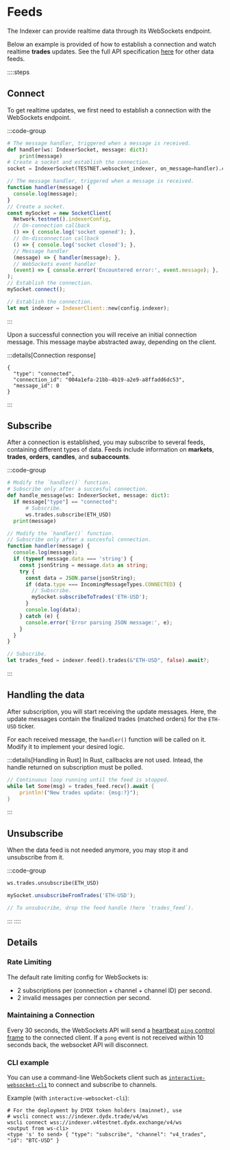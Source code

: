 # Feeds

The Indexer can provide realtime data through its WebSockets endpoint.

Below an example is provided of how to establish a connection and watch realtime **trades** updates. See the full API specification [here](/indexer-client/websockets) for other data feeds.

::::steps

## Connect

To get realtime updates, we first need to establish a connection with the WebSockets endpoint.

:::code-group

```python [Python]
# The message handler, triggered when a message is received.
def handler(ws: IndexerSocket, message: dict):
    print(message)
# Create a socket and establish the connection.
socket = IndexerSocket(TESTNET.websocket_indexer, on_message=handler).connect()
```

```typescript [TypeScript]
// The message handler, triggered when a message is received.
function handler(message) {
  console.log(message);
}
// Create a socket.
const mySocket = new SocketClient(
  Network.testnet().indexerConfig,
  // On-connection callback
  () => { console.log('socket opened'); },
  // On-disconnection callback
  () => { console.log('socket closed'); },
  // Message handler
  (message) => { handler(message); },
  // WebSockets event handler
  (event) => { console.error('Encountered error:', event.message); },
);
// Establish the connection.
mySocket.connect();
```

```rust [Rust]
// Establish the connection.
let mut indexer = IndexerClient::new(config.indexer);
```

:::


Upon a successful connection you will receive an initial connection message.
This message maybe abstracted away, depending on the client.

:::details[Connection response]
```tsx
{
  "type": "connected",
  "connection_id": "004a1efa-21bb-4b19-a2e9-a8ffadd6dc53",
  "message_id": 0
}
```
:::

## Subscribe

After a connection is established, you may subscribe to several feeds, containing different types of data.
Feeds include information on __markets__, __trades__, __orders__, __candles__, and __subaccounts__.

:::code-group

```python [Python]
# Modify the `handler()` function.
# Subscribe only after a succesful connection.
def handle_message(ws: IndexerSocket, message: dict):
  if message["type"] == "connected":
      # Subscribe.
      ws.trades.subscribe(ETH_USD)
  print(message)
```

```typescript [TypeScript]
// Modify the `handler()` function.
// Subscribe only after a succesful connection.
function handler(message) {
  console.log(message);
  if (typeof message.data === 'string') {
    const jsonString = message.data as string;
    try {
      const data = JSON.parse(jsonString);
      if (data.type === IncomingMessageTypes.CONNECTED) {
        // Subscribe.
        mySocket.subscribeToTrades('ETH-USD');
      }
      console.log(data);
    } catch (e) {
      console.error('Error parsing JSON message:', e);
    }
  }
}
```

```rust [Rust]
// Subscribe.
let trades_feed = indexer.feed().trades(&"ETH-USD", false).await?;
```
:::

## Handling the data

After subscription, you will start receiving the update messages.
Here, the update messages contain the finalized trades (matched orders) for the `ETH-USD` ticker.

For each received message, the `handler()` function will be called on it. Modify it to implement your desired logic.

:::details[Handling in Rust]
In Rust, callbacks are not used. Intead, the handle returned on subscription must be polled.

```rust [Rust]
// Continuous loop running until the feed is stopped.
while let Some(msg) = trades_feed.recv().await {
    println!("New trades update: {msg:?}");
}
```
:::

## Unsubscribe

When the data feed is not needed anymore, you may stop it and unsubscribe from it.

:::code-group

```python [Python]
ws.trades.unsubscribe(ETH_USD)
```

```typescript [TypeScript]
mySocket.unsubscribeFromTrades('ETH-USD');
```

```rust [Rust]
// To unsubscribe, drop the feed handle (here `trades_feed`).
```

:::
::::

## Details

### Rate Limiting

The default rate limiting config for WebSockets is:
- 2 subscriptions per (connection + channel + channel ID) per second.
- 2 invalid messages per connection per second.

### Maintaining a Connection

Every 30 seconds, the WebSockets API will send a [heartbeat `ping` control frame](https://developer.mozilla.org/en-US/docs/Web/API/WebSockets_API/Writing_WebSocket_servers#pings_and_pongs_the_heartbeat_of_websockets) to the connected client.
If a `pong` event is not received within 10 seconds back, the websocket API will disconnect.

### CLI example

You can use a command-line WebSockets client such as [`interactive-websocket-cli`](https://www.npmjs.com/package/interactive-websocket-cli) to connect and subscribe to channels.

Example (with `interactive-websocket-cli`):

```tsx
# For the deployment by DYDX token holders (mainnet), use
# wscli connect wss://indexer.dydx.trade/v4/ws
wscli connect wss://indexer.v4testnet.dydx.exchange/v4/ws
<output from ws-cli>
<type 's' to send> { "type": "subscribe", "channel": "v4_trades", "id": "BTC-USD" }
```


